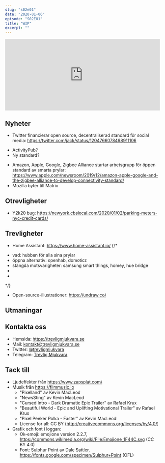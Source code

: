 ```yaml
---
slug: "s02e01"
date: "2020-01-06"
episode: "S02E01"
title: "WIP"
excerpt: ""
---
```


<!-- Går det inte att sätta några av dessa dynamiskt utifrån värdena på slugsen där uppe? -->
<SEO title="S02E01 - WIP" />
<div style="width: 100%;">
<iframe src="https://open.spotify.com/embed-podcast/episode/78UI5fZs7rRxSKV6CPaiDc" width="100%" height="232" frameborder="0" allowtransparency="true" allow="encrypted-media"></iframe>
</div>

## Nyheter
- Twitter financierar open source, decentraliserad standard för social media: https://twitter.com/jack/status/1204766078468911106
 * ActivityPub?
 * Ny standard?
- Amazon, Apple, Google, Zigbee Alliance startar arbetsgrupp för öppen standard av smarta prylar: https://www.apple.com/newsroom/2019/12/amazon-apple-google-and-the-zigbee-alliance-to-develop-connectivity-standard/
- Mozilla byter till Matrix 

## Otrevligheter
- Y2k20 bug: https://newyork.cbslocal.com/2020/01/02/parking-meters-nyc-credit-cards/

## Trevligheter
- Home Assistant: https://www.home-assistant.io/
{/* 
 * vad: hubben för alla sina prylar
 * öppna alternativ: openhab, domoticz
 * stängda motsvarigheter: samsung smart things, homey, hue bridge 
 * 
 * 
*/}
- Open-source-illustrationer: https://undraw.co/

## Utmaningar

## Kontakta oss
- Hemsida: https://trevligmjukvara.se
- Mail: kontakt@trevligmjukvara.se
- Twitter: [@trevligmjukvara](https://twitter.com/trevligmjukvara)
- Telegram: [Trevlig Mjukvara](https://t.me/joinchat/DlijABRluWXX47HaCxSWnw)

## Tack till
- Ljudeffekter från https://www.zapsplat.com/ 
- Musik från https://filmmusic.io
  * "Pixelland" av Kevin MacLeod
  * "NewsSting" av Kevin MacLeod 
  * "Cursed Intro - Dark Dramatic Epic Trailer" av Rafael Krux
  * "Beautiful World - Epic and Uplifting Motivational Trailer" av Rafael Krux
  * "Pixel Peeker Polka - Faster" av Kevin MacLeod
  * License for all: CC BY (http://creativecommons.org/licenses/by/4.0/)
- Grafik och font i loggan:
  * Ok-emoji: emojione version 2.2.7, https://commons.wikimedia.org/wiki/File:Emojione_1F44C.svg (CC BY 4.0)
  * Font: Sulphur Point av Dale Sattler, https://fonts.google.com/specimen/Sulphur+Point (OFL)
